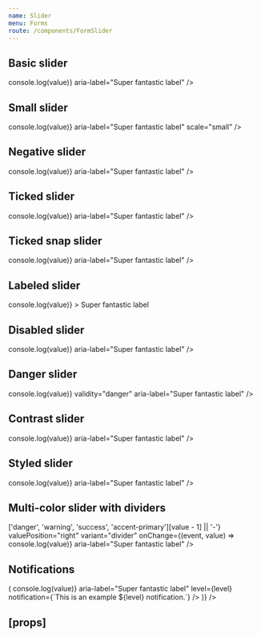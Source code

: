 ```yaml
---
name: Slider
menu: Forms
route: /components/FormSlider
---
```



<PageTitle title="Slider" src="components/Form/Slider" />

## Basic slider

<Playground>
  <FormComponentDemo property="value" initialValue={10}>
    <Slider
      id="demo-basic-slider"
      width="100%"
      valuePosition="right"
      onChange={(event, value) => console.log(value)}
      aria-label="Super fantastic label"
    />
  </FormComponentDemo>
</Playground>

## Small slider

<Playground>
  <FormComponentDemo property="value" initialValue={10}>
    <Slider
      id="demo-small-slider"
      width="100%"
      valuePosition="right"
      onChange={(event, value) => console.log(value)}
      aria-label="Super fantastic label"
      scale="small"
    />
  </FormComponentDemo>
</Playground>

## Negative slider

<Playground>
  <FormComponentDemo property="value" initialValue={-10}>
    <Slider
      id="demo-negative-slider"
      width="100%"
      min={-40}
      max={0}
      valuePosition="right"
      onChange={(event, value) => console.log(value)}
      aria-label="Super fantastic label"
    />
  </FormComponentDemo>
</Playground>

## Ticked slider

<Playground>
  <FormComponentDemo property="value" initialValue={10}>
    <Slider
      id="demo-ticked-slider"
      width="100%"
      min={0}
      max={100}
      step={1}
      tick={10}
      valuePosition="right"
      onChange={(event, value) => console.log(value)}
      aria-label="Super fantastic label"
    />
  </FormComponentDemo>
</Playground>

## Ticked snap slider

<Playground>
  <FormComponentDemo property="value" initialValue={2}>
    <Slider
      id="demo-ticked-snap-slider"
      width="100%"
      min={0}
      max={5}
      step={1}
      tick={1}
      snap
      valuePosition="right"
      onChange={(event, value) => console.log(value)}
      aria-label="Super fantastic label"
    />
  </FormComponentDemo>
</Playground>

## Labeled slider

<Playground>
  <FormComponentDemo property="value" initialValue={4.5}>
    <Slider
      id="demo-labeled-slider"
      width="100%"
      min={2}
      max={12}
      step={0.1}
      valuePosition="top"
      onChange={(event, value) => console.log(value)}
    >
      Super fantastic label
    </Slider>
  </FormComponentDemo>
</Playground>

## Disabled slider

<Playground>
  <FormComponentDemo property="value" initialValue={30}>
    <Slider
      disabled
      id="demo-disabled-slider"
      width="100%"
      onChange={(event, value) => console.log(value)}
      aria-label="Super fantastic label"
    />
  </FormComponentDemo>
</Playground>

## Danger slider

<Playground>
  <FormComponentDemo property="value" initialValue={60}>
    <Slider
      id="demo-danger-slider"
      width="100%"
      onChange={(event, value) => console.log(value)}
      validity="danger"
      aria-label="Super fantastic label"
    />
  </FormComponentDemo>
</Playground>

## Contrast slider

<Playground>
  <FormComponentDemo property="value" initialValue={30} contrast>
    <Slider
      contrast
      id="demo-contrast-slider"
      width="100%"
      onChange={(event, value) => console.log(value)}
      aria-label="Super fantastic label"
    />
  </FormComponentDemo>
</Playground>

## Styled slider

<Playground>
  <FormComponentDemo property="value" initialValue={30}>
    <StyledSlider
      trackBackground="#e4e4e4"
      trackFillBackground="#642da0"
      handleBackgroundColor="#283992"
      tickBackgroundColor="#283992"
      id="demo-styled-slider"
      width="100%"
      onChange={(event, value) => console.log(value)}
      aria-label="Super fantastic label"
    />
  </FormComponentDemo>
</Playground>

## Multi-color slider with dividers

<Playground>
  <FormComponentDemo property="value" initialValue={2}>
    <MultiColorSlider
      id="demo-multi-color-slider-divider"
      width="100%"
      colors={['danger', 'warning', 'success', 'accent-primary']}
      formatValue={value => ['danger', 'warning', 'success', 'accent-primary'][value - 1] || '-'}
      valuePosition="right"
      variant="divider"
      onChange={(event, value) => console.log(value)}
      aria-label="Super fantastic label"
    />
  </FormComponentDemo>
</Playground>

## Notifications

<Playground>
  <Looper
    list={['success', 'danger', 'warning', 'primary', 'neutral']}
    render={level => (
      <FormComponentDemo property="value" initialValue="20">
        <NotifiedSlider
          id="demo-notified-slider"
          width="100%"
          valuePosition="right"
          onChange={(event, value) => console.log(value)}
          aria-label="Super fantastic label"
          level={level}
          notification={`This is an example ${level} notification.`}
        />
      </FormComponentDemo>
    )}
  />
</Playground>

## \[props\]

<Props of={Slider} />
